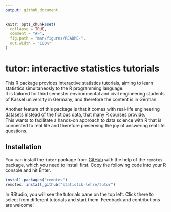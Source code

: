 ```yaml
---
output: github_document
---
```


<!-- README.md is generated from README.Rmd. Please edit that file -->

```r
knitr::opts_chunk$set(
  collapse = TRUE,
  comment = "#>",
  fig.path = "man/figures/README-",
  out.width = "100%"
)
```

# tutor: interactive statistics tutorials

<!-- badges: start -->

<!-- badges: end -->

This R package provides interactive statistics tutorials, aiming to learn 
statistics simultaneosly to the R programming language.  
It is tailored for third semester environmental and civil engineering students
of Kassel university in Germany, and therefore the content is in German.  

Another feature of this package is that it comes with real-life engineering 
datasets instead of the fictious data, that many R courses provide.  
This wants to facilitate a hands-on approach to data science with R that is 
connected to real life and therefore preserving the joy of answering real life
questions.

## Installation

You can install the `tutor` package from [GitHub](https://github.com/) with 
the help of the `remotes` package, which you need to install first. 
Copy the following code into your R console and hit Enter. 

``` r
install.packages("remotes")
remotes::install_github("statistik-lehre/tutor")
```

In RStudio, you will see the tutorials pane on the top left. Click there to
select from different tutorials and start them. 
Feedback and contributions are welcome!
